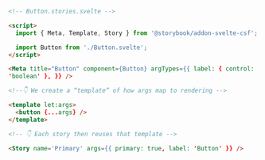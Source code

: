```html
<!-- Button.stories.svelte -->

<script>
  import { Meta, Template, Story } from '@storybook/addon-svelte-csf';

  import Button from './Button.svelte';
</script>

<Meta title="Button" component={Button} argTypes={{ label: { control: 'text' }, primary: { control:
'boolean' }, }} />

<!--👇 We create a “template” of how args map to rendering -->

<template let:args>
  <button {...args} />
</template>

<!-- 👇 Each story then reuses that template -->

<Story name='Primary' args={{ primary: true, label: 'Button' }} />
```
